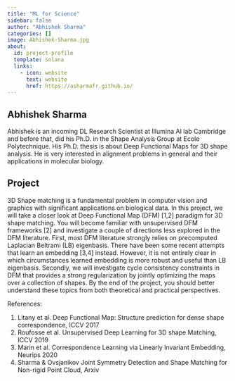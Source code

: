 ```yaml
---
title: "ML for Science"
sidebar: false
author: "Abhishek Sharma"
categories: []
image: Abhishek-Sharma.jpg
about:
  id: project-profile
  template: solana
  links:
    - icon: website
      text: website
      href: https://asharmafr.github.io/
---
```

## Abhishek Sharma
Abhishek is an incoming DL Research Scientist at Illumina AI lab Cambridge and before that, did his Ph.D. in the Shape Analysis Group at Ecole Polytechnique.
His Ph.D. thesis is about Deep Functional Maps for 3D shape analysis. He is very interested in alignment problems in general and their applications in molecular biology.



## Project
3D Shape matching is a fundamental problem in computer vision and graphics with significant applications on biological data. In this project, we will take a closer look at Deep Functional Map (DFM) [1,2] paradigm for 3D shape matching.  You will become familiar with unsupervised DFM
frameworks [2] and investigate a couple of directions less explored in the DFM literature. First, most DFM literature strongly relies on precomputed Laplacian Beltrami (LB) eigenbasis. There have been some recent attempts that learn an embedding [3,4] instead. However, it is not entirely clear in which circumstances learned embedding is more robust and useful than LB eigenbasis. Secondly, we will investigate cycle consistency constraints in DFM that provides a strong regularization by jointly optimizing the maps over a collection of shapes. By the end of the project, you should better understand these topics from both theoretical and practical perspectives.

References:

1) Litany et al. Deep Functional Map: Structure prediction for dense shape correspondence, ICCV 2017
2) Roufosse et al. Unsupervised Deep Learning for 3D shape Matching, ICCV 2019
3) Marin et al. Correspondence Learning via Linearly Invariant Embedding, Neurips 2020
4) Sharma & Ovsjanikov Joint Symmetry Detection and Shape Matching for Non-rigid Point Cloud, Arxiv
